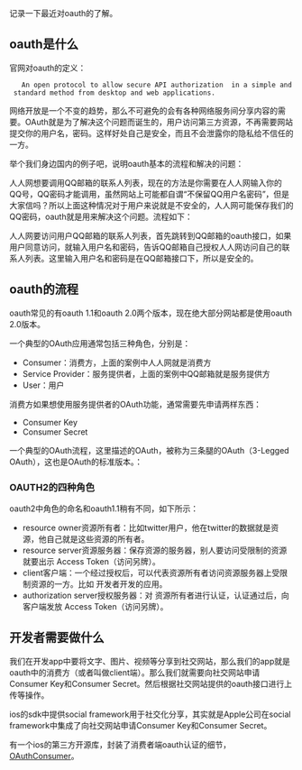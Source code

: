 记录一下最近对oauth的了解。

{{images/oauth_logo.png}}

== oauth是什么 ==
官网对oauth的定义：
    An open protocol to allow secure API authorization  in a simple and standard method from desktop and web applications.

网络开放是一个不变的趋势，那么不可避免的会有各种网络服务间分享内容的需要。OAuth就是为了解决这个问题而诞生的，用户访问第三方资源，不再需要网站提交你的用户名，密码。这样好处自己是安全，而且不会泄露你的隐私给不信任的一方。

举个我们身边国内的例子吧，说明oauth基本的流程和解决的问题：

人人网想要调用QQ邮箱的联系人列表，现在的方法是你需要在人人网输入你的QQ号，QQ密码才能调用，虽然网站上可能都自谓“不保留QQ用户名密码”，但是大家信吗？所以上面这种情况对于用户来说就是不安全的，人人网可能保存我们的QQ密码，oauth就是用来解决这个问题。流程如下：

人人网要访问用户QQ邮箱的联系人列表，首先跳转到QQ邮箱的oauth接口，如果用户同意访问，就输入用户名和密码，告诉QQ邮箱自己授权人人网访问自己的联系人列表。这里输入用户名和密码是在QQ邮箱接口下，所以是安全的。

== oauth的流程 ==
oauth常见的有oauth 1.1和oauth 2.0两个版本，现在绝大部分网站都是使用oauth 2.0版本。

一个典型的OAuth应用通常包括三种角色，分别是：
* Consumer：消费方，上面的案例中人人网就是消费方
* Service Provider：服务提供者，上面的案例中QQ邮箱就是服务提供方
* User：用户

消费方如果想使用服务提供者的OAuth功能，通常需要先申请两样东西：
* Consumer Key
* Consumer Secret

一个典型的OAuth流程，这里描述的OAuth，被称为三条腿的OAuth（3-Legged OAuth），这也是OAuth的标准版本。：

{{images/ioauth_flow.png}}

=== OAUTH2的四种角色 ===
oauth2中角色的命名和oauth1.1稍有不同，如下所示：
* resource owner资源所有者：比如twitter用户，他在twitter的数据就是资源，他自己就是这些资源的所有者。
* resource server资源服务器：保存资源的服务器，别人要访问受限制的资源就要出示 Access Token（访问另牌）。
* client客户端：一个经过授权后，可以代表资源所有者访问资源服务器上受限制资源的一方。比如 开发者开发的应用。
* authorization server授权服务器：对 资源所有者进行认证，认证通过后，向 客户端发放 Access Token（访问另牌）。

== 开发者需要做什么 ==
我们在开发app中要将文字、图片、视频等分享到社交网站，那么我们的app就是oauth中的消费方（或者叫做client端）。那么我们就需要向社交网站申请Consumer Key和Consumer Secret。然后根据社交网站提供的oauth接口进行上传等操作。

ios的sdk中提供social framework用于社交化分享，其实就是Apple公司在social framework中集成了向社交网站申请Consumer Key和Consumer Secret。

有一个ios的第三方开源库，封装了消费者端oauth认证的细节，[[http://code.google.com/p/oauthconsumer/|OAuthConsumer]]。
